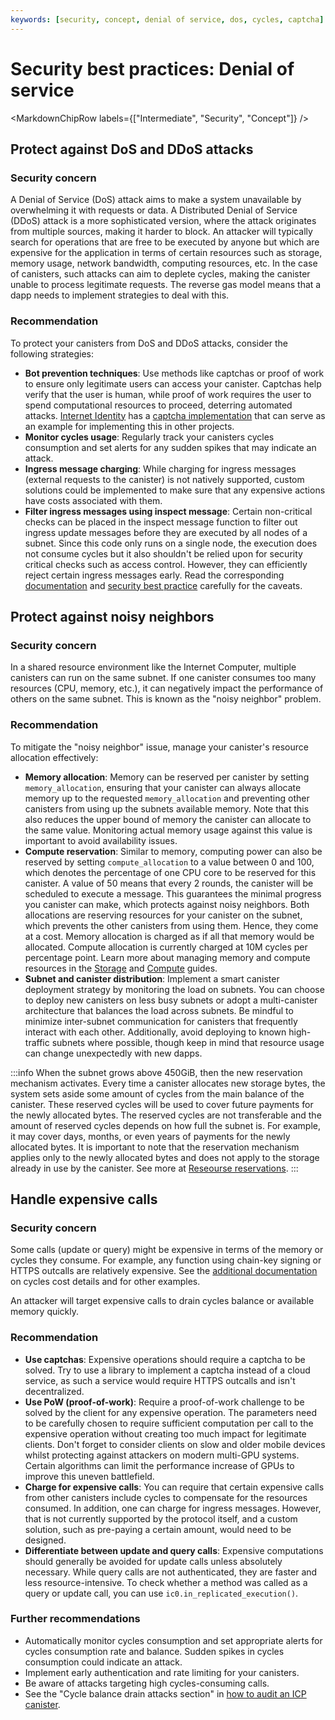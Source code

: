```yaml
---
keywords: [security, concept, denial of service, dos, cycles, captcha]
---
```



# Security best practices: Denial of service

<MarkdownChipRow labels={["Intermediate", "Security", "Concept"]} />


## Protect against DoS and DDoS attacks

### Security concern

A Denial of Service (DoS) attack aims to make a system unavailable by overwhelming it with requests or data. A Distributed Denial of Service (DDoS) attack is a more sophisticated version, where the attack originates from multiple sources, making it harder to block. An attacker will typically search for operations that are free to be executed by anyone but which are expensive for the application in terms of certain resources such as storage, memory usage, network bandwidth, computing resources, etc. In the case of canisters, such attacks can aim to deplete cycles, making the canister unable to process legitimate requests. The reverse gas model means that a dapp needs to implement strategies to deal with this.

### Recommendation

To protect your canisters from DoS and DDoS attacks, consider the following strategies:
* **Bot prevention techniques**: Use methods like captchas or proof of work to ensure only legitimate users can access your canister. Captchas help verify that the user is human, while proof of work requires the user to spend computational resources to proceed, deterring automated attacks. [Internet Identity](https://github.com/dfinity/internet-identity) has a [captcha implementation](https://github.com/dfinity/internet-identity/blob/2bf92dc16371428a3dcc1115580a691842ec76df/src/internet_identity/src/main.rs#L517) that can serve as an example for implementing this in other projects.
* **Monitor cycles usage**: Regularly track your canisters cycles consumption and set alerts for any sudden spikes that may indicate an attack.
* **Ingress message charging**: While charging for ingress messages (external requests to the canister) is not natively supported, custom solutions could be implemented to make sure that any expensive actions have costs associated with them.
* **Filter ingress messages using inspect message**:  Certain non-critical checks can be placed in the inspect message function to filter out ingress update messages before they are executed by all nodes of a subnet. Since this code only runs on a single node, the execution does not consume cycles but it also shouldn't be relied upon for security critical checks such as access control. However, they can efficiently reject certain ingress messages early. Read the corresponding [documentation](https://internetcomputer.org/docs/current/references/ic-interface-spec#system-api-inspect-message) and [security best practice](https://internetcomputer.org/docs/current/developer-education/security/iam#do-not-rely-on-ingress-message-inspection) carefully for the caveats.

## Protect against noisy neighbors

### Security concern

In a shared resource environment like the Internet Computer, multiple canisters can run on the same subnet. If one canister consumes too many resources (CPU, memory, etc.), it can negatively impact the performance of others on the same subnet. This is known as the "noisy neighbor" problem.

### Recommendation

To mitigate the "noisy neighbor" issue, manage your canister's resource allocation effectively:
* **Memory allocation**: Memory can be reserved per canister by setting `memory_allocation`, ensuring that your canister can always allocate memory up to the requested `memory_allocation` and preventing other canisters from using up the subnets available memory. Note that this also reduces the upper bound of memory the canister can allocate to the same value. Monitoring actual memory usage against this value is important to avoid availability issues.
* **Compute reservation**: Similar to memory, computing power can also be reserved by setting `compute_allocation` to a value between 0 and 100, which denotes the percentage of one CPU core to be reserved for this canister. A value of 50 means that every 2 rounds, the canister will be scheduled to execute a message. This guarantees the minimal progress you canister can make, which protects against noisy neighbors. Both allocations are reserving resources for your canister on the subnet, which prevents the other canisters from using them. Hence, they come at a cost. Memory allocation is charged as if all that memory would be allocated. Compute allocation is currently charged at 10M cycles per percentage point.
Learn more about managing memory and compute resources in the [Storage](https://internetcomputer.org/docs/current/developer-education/developer-concepts/gas-cost#storage) and [Compute](https://internetcomputer.org/docs/current/developer-education/developer-concepts/gas-cost#execution) guides.
* **Subnet and canister distribution**: Implement a smart canister deployment strategy by monitoring the load on subnets. You can choose to deploy new canisters on less busy subnets or adopt a multi-canister architecture that balances the load across subnets. Be mindful to minimize inter-subnet communication for canisters that frequently interact with each other. Additionally, avoid deploying to known high-traffic subnets where possible, though keep in mind that resource usage can change unexpectedly with new dapps.

:::info
When the subnet grows above 450GiB, then the new reservation mechanism activates. Every time a canister allocates new storage bytes, the system sets aside some amount of cycles from the main balance of the canister. These reserved cycles will be used to cover future payments for the newly allocated bytes. The reserved cycles are not transferable and the amount of reserved cycles depends on how full the subnet is. For example, it may cover days, months, or even years of payments for the newly allocated bytes. It is important to note that the reservation mechanism applies only to the newly allocated bytes and does not apply to the storage already in use by the canister. See more at [Reseourse reservations](https://forum.dfinity.org/t/increasing-subnet-storage-capacity-and-introducing-resource-reservation-mechanism/23447).
:::

## Handle expensive calls

### Security concern

Some calls (update or query) might be expensive in terms of the memory or cycles they consume. For example, any function using chain-key signing or HTTPS outcalls are relatively expensive. See the [additional documentation](https://internetcomputer.org/docs/current/developer-education/developer-concepts/gas-cost#special-features) on cycles cost details and for other examples.

An attacker will target expensive calls to drain cycles balance or available memory quickly.

### Recommendation

* **Use captchas**: Expensive operations should require a captcha to be solved. Try to use a library to implement a captcha instead of a cloud service, as such a service would require HTTPS outcalls and isn't decentralized.
* **Use PoW (proof-of-work)**: Require a proof-of-work challenge to be solved by the client for any expensive operation. The parameters need to be carefully chosen to require sufficient computation per call to the expensive operation without creating too much impact for legitimate clients. Don't forget to consider clients on slow and older mobile devices whilst protecting against attackers on modern multi-GPU systems. Certain algorithms can limit the performance increase of GPUs to improve this uneven battlefield.
* **Charge for expensive calls**: You can require that certain expensive calls from other canisters include cycles to compensate for the resources consumed. In addition, one can charge for ingress messages. However, that is not currently supported by the protocol itself, and a custom solution, such as pre-paying a certain amount, would need to be designed.
* **Differentiate between update and query calls**: Expensive computations should generally be avoided for update calls unless absolutely necessary. While query calls are not authenticated, they are faster and less resource-intensive. To check whether a method was called as a query or update call, you can use `ic0.in_replicated_execution()`.

### Further recommendations

- Automatically monitor cycles consumption and set appropriate alerts for cycles consumption rate and balance. Sudden spikes in cycles consumption could indicate an attack.
- Implement early authentication and rate limiting for your canisters.
- Be aware of attacks targeting high cycles-consuming calls.
- See the "Cycle balance drain attacks section" in [how to audit an ICP canister](https://www.joachim-breitner.de/blog/788-How_to_audit_an_Internet_Computer_canister).
